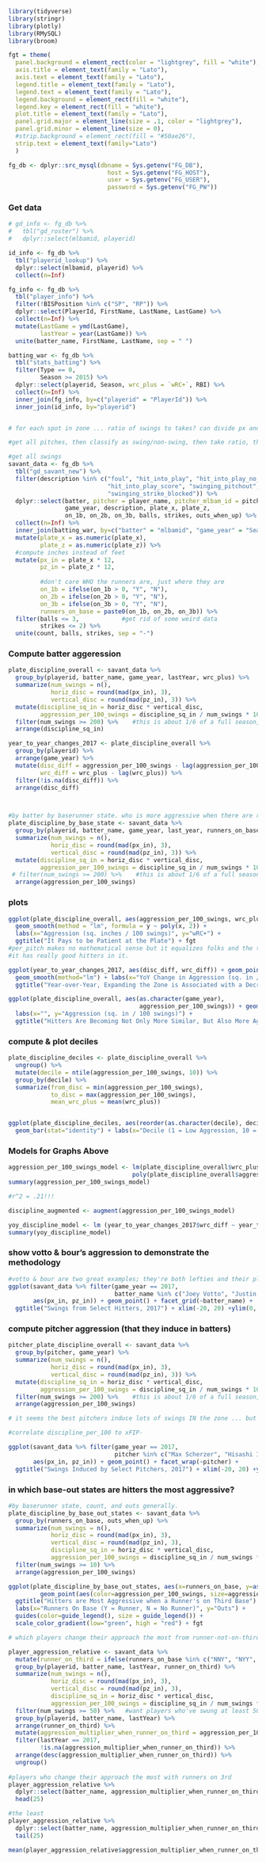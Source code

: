 ```r


library(tidyverse)
library(stringr)
library(plotly)
library(RMySQL)
library(broom)

fgt = theme(
  panel.background = element_rect(color = "lightgrey", fill = "white"),
  axis.title = element_text(family = "Lato"),
  axis.text = element_text(family = "Lato"),
  legend.title = element_text(family = "Lato"),
  legend.text = element_text(family = "Lato"),
  legend.background = element_rect(fill = "white"),
  legend.key = element_rect(fill = "white"),
  plot.title = element_text(family = "Lato"),
  panel.grid.major = element_line(size = .1, color = "lightgrey"),
  panel.grid.minor = element_line(size = 0),
  #strip.background = element_rect(fill = "#50ae26"),
  strip.text = element_text(family="Lato")
  )

fg_db <- dplyr::src_mysql(dbname = Sys.getenv("FG_DB"), 
                            host = Sys.getenv("FG_HOST"), 
                            user = Sys.getenv("FG_USER"),
                            password = Sys.getenv("FG_PW"))
```

### Get data

```r

# gd_info <- fg_db %>%
#   tbl("gd_roster") %>%
#   dplyr::select(mlbamid, playerid)

id_info <- fg_db %>%
  tbl("playerid_lookup") %>%
  dplyr::select(mlbamid, playerid) %>%
  collect(n=Inf)

fg_info <- fg_db %>%
  tbl("player_info") %>%
  filter(!BISPosition %in% c("SP", "RP")) %>%
  dplyr::select(PlayerId, FirstName, LastName, LastGame) %>%
  collect(n=Inf) %>%
  mutate(LastGame = ymd(LastGame),
         lastYear = year(LastGame)) %>%
  unite(batter_name, FirstName, LastName, sep = " ")

batting_war <- fg_db %>%
  tbl("stats_batting") %>%
  filter(Type == 0, 
         Season >= 2015) %>%
  dplyr::select(playerid, Season, wrc_plus = `wRC+`, RBI) %>%
  collect(n=Inf) %>%
  inner_join(fg_info, by=c("playerid" = "PlayerId")) %>%
  inner_join(id_info, by="playerid")


# for each spot in zone ... ratio of swings to takes? can divide px and pz into deciles to compute zones ... 

#get all pitches, then classify as swing/non-swing, then take ratio, then split by baserunner situation

#get all swings
savant_data <- fg_db %>%
  tbl("gd_savant_new") %>%
  filter(description %in% c("foul", "hit_into_play", "hit_into_play_no_out",
                            "hit_into_play_score", "swinging_pitchout", "swinging_strike",
                            "swinging_strike_blocked")) %>%
  dplyr::select(batter, pitcher = player_name, pitcher_mlbam_id = pitcher, game_date, 
                game_year, description, plate_x, plate_z,
                on_1b, on_2b, on_3b, balls, strikes, outs_when_up) %>%
  collect(n=Inf) %>%
  inner_join(batting_war, by=c("batter" = "mlbamid", "game_year" = "Season")) %>%
  mutate(plate_x = as.numeric(plate_x),
         plate_z = as.numeric(plate_z)) %>%
  #compute inches instead of feet
  mutate(px_in = plate_x * 12,
         pz_in = plate_z * 12,
         
         #don't care WHO the runners are, just where they are
         on_1b = ifelse(on_1b > 0, "Y", "N"),
         on_2b = ifelse(on_2b > 0, "Y", "N"),
         on_3b = ifelse(on_3b > 0, "Y", "N"),
         runners_on_base = paste0(on_1b, on_2b, on_3b)) %>%
  filter(balls <= 3,            #get rid of some weird data
         strikes <= 2) %>%
  unite(count, balls, strikes, sep = "-")
```

### Compute batter aggeression

```r

plate_discipline_overall <- savant_data %>%
  group_by(playerid, batter_name, game_year, lastYear, wrc_plus) %>%
  summarize(num_swings = n(),
            horiz_disc = round(mad(px_in), 3),
            vertical_disc = round(mad(pz_in), 3)) %>%
  mutate(discipline_sq_in = horiz_disc * vertical_disc,
         aggression_per_100_swings = discipline_sq_in / num_swings * 100) %>%
  filter(num_swings >= 200) %>%    #this is about 1/6 of a full season, to reduce survivor bias
  arrange(discipline_sq_in)

year_to_year_changes_2017 <- plate_discipline_overall %>%
  group_by(playerid) %>%
  arrange(game_year) %>%
  mutate(disc_diff = aggression_per_100_swings - lag(aggression_per_100_swings),
         wrc_diff = wrc_plus - lag(wrc_plus)) %>%
  filter(!is.na(disc_diff)) %>%
  arrange(disc_diff)



#by batter by baserunner state. who is more aggressive when there are runners on base?
plate_discipline_by_base_state <- savant_data %>%
  group_by(playerid, batter_name, game_year, last_year, runners_on_base) %>%
  summarize(num_swings = n(),
            horiz_disc = round(mad(px_in), 3),
            vertical_disc = round(mad(pz_in), 3)) %>%
  mutate(discipline_sq_in = horiz_disc * vertical_disc,
         aggression_per_100_swings = discipline_sq_in / num_swings * 100) %>%
 # filter(num_swings >= 200) %>%    #this is about 1/6 of a full season, to reduce survivor bias
  arrange(aggression_per_100_swings)


```




### plots

```r
ggplot(plate_discipline_overall, aes(aggression_per_100_swings, wrc_plus)) + geom_point() + 
  geom_smooth(method = "lm", formula = y ~ poly(x, 2)) +
  labs(x="Aggression (sq. inches / 100 swings)", y="wRC+") + 
  ggtitle("It Pays to be Patient at the Plate") + fgt
#per_pitch makes no mathematical sense but it equalizes folks and the top of the list 'looks' right in that
#it has really good hitters in it.

ggplot(year_to_year_changes_2017, aes(disc_diff, wrc_diff)) + geom_point() +
  geom_smooth(method="lm") + labs(x="YoY Change in Aggression (sq. in / 100 swings)", y="YoY Change in wRC+") +
  ggtitle("Year-over-Year, Expanding the Zone is Associated with a Decrease in Offense") + fgt

ggplot(plate_discipline_overall, aes(as.character(game_year),
                                     aggression_per_100_swings)) + geom_boxplot() + coord_flip() + 
  labs(x="", y="Aggression (sq. in / 100 swings)") + 
  ggtitle("Hitters Are Becoming Not Only More Similar, But Also More Aggressive") + fgt

```

### compute & plot deciles

```r

plate_discipline_deciles <- plate_discipline_overall %>%
  ungroup() %>%
  mutate(decile = ntile(aggression_per_100_swings, 10)) %>%
  group_by(decile) %>%
  summarize(from_disc = min(aggression_per_100_swings),
            to_disc = max(aggression_per_100_swings),
            mean_wrc_plus = mean(wrc_plus))


ggplot(plate_discipline_deciles, aes(reorder(as.character(decile), decile), mean_wrc_plus)) +
  geom_bar(stat="identity") + labs(x="Decile (1 = Low Aggression, 10 = High Aggression)", y="Mean wRC+") + fgt
```

### Models for Graphs Above

```r
aggression_per_100_swings_model <- lm(plate_discipline_overall$wrc_plus ~ 
                                   poly(plate_discipline_overall$aggression_per_100_swings, 2))
summary(aggression_per_100_swings_model)

#r^2 = .21!!!

discipline_augmented <- augment(aggression_per_100_swings_model)

yoy_discipline_model <- lm (year_to_year_changes_2017$wrc_diff ~ year_to_year_changes_2017$disc_diff)
summary(yoy_discipline_model)

```

### show votto & bour's aggression to demonstrate the methodology

```r

#votto & bour are two great examples; they're both lefties and their plots contrast well.
ggplot(savant_data %>% filter(game_year == 2017,
                              batter_name %in% c("Joey Votto", "Justin Bour")),
       aes(px_in, pz_in)) + geom_point() + facet_grid(~batter_name) + 
  ggtitle("Swings from Select Hitters, 2017") + xlim(-20, 20) +ylim(0, 60)

```


### compute pitcher aggression (that they induce in batters)

```r
pitcher_plate_discipline_overall <- savant_data %>%
  group_by(pitcher, game_year) %>%
  summarize(num_swings = n(),
            horiz_disc = round(mad(px_in), 3),
            vertical_disc = round(mad(pz_in), 3)) %>%
  mutate(discipline_sq_in = horiz_disc * vertical_disc,
         aggression_per_100_swings = discipline_sq_in / num_swings * 100) %>%
  filter(num_swings >= 200) %>%    #this is about 1/6 of a full season, to reduce survivor bias
  arrange(aggression_per_100_swings)

# it seems the best pitchers induce lots of swings IN the zone ... but somehow remain untouched.

#correlate discipline_per_100 to xFIP-

ggplot(savant_data %>% filter(game_year == 2017,
                              pitcher %in% c("Max Scherzer", "Hisashi Iwakuma")),
       aes(px_in, pz_in)) + geom_point() + facet_wrap(~pitcher) + 
  ggtitle("Swings Induced by Select Pitchers, 2017") + xlim(-20, 20) +ylim(0, 60)
```

### in which base-out states are hitters the most aggressive?

```r

#by baserunner state, count, and outs generally.
plate_discipline_by_base_out_states <- savant_data %>%
  group_by(runners_on_base, outs_when_up) %>%
  summarize(num_swings = n(),
            horiz_disc = round(mad(px_in), 3),
            vertical_disc = round(mad(pz_in), 3),
            discipline_sq_in = horiz_disc * vertical_disc,
            aggression_per_100_swings = discipline_sq_in / num_swings * 100) %>%
  filter(num_swings >= 10) %>%    
  arrange(aggression_per_100_swings)

ggplot(plate_discipline_by_base_out_states, aes(x=runners_on_base, y=as.character(outs_when_up))) +
         geom_point(aes(color=aggression_per_100_swings, size=aggression_per_100_swings)) +
  ggtitle("Hitters are Most Aggressive when a Runner's on Third Base") +
  labs(x="Runners On Base (Y = Runner, N = No Runner)", y="Outs") +
  guides(color=guide_legend(), size = guide_legend()) +
  scale_color_gradient(low="green", high = "red") + fgt

```

```r
# which players change their approach the most from runner-not-on-third to runner-on-third (when there are 0 outs)

player_aggression_relative <- savant_data %>%
  mutate(runner_on_third = ifelse(runners_on_base %in% c("NNY", "NYY", "YNY", "YYY"), "Y", "N")) %>%
  group_by(playerid, batter_name, lastYear, runner_on_third) %>%
  summarize(num_swings = n(),
            horiz_disc = round(mad(px_in), 3),
            vertical_disc = round(mad(pz_in), 3),
            discipline_sq_in = horiz_disc * vertical_disc,
            aggression_per_100_swings = discipline_sq_in / num_swings * 100) %>%
  filter(num_swings >= 50) %>%   #want players who've swung at least 50 times in both situations
  group_by(playerid, batter_name, lastYear) %>%
  arrange(runner_on_third) %>%
  mutate(aggression_multiplier_when_runner_on_third = aggression_per_100_swings / lag(aggression_per_100_swings)) %>%
  filter(lastYear == 2017,
         !is.na(aggression_multiplier_when_runner_on_third)) %>%
  arrange(desc(aggression_multiplier_when_runner_on_third)) %>%
  ungroup()
  
#players who change their approach the most with runners on 3rd
player_aggression_relative %>%
  dplyr::select(batter_name, aggression_multiplier_when_runner_on_third) %>%
  head(25)

#the least
player_aggression_relative %>%
  dplyr::select(batter_name, aggression_multiplier_when_runner_on_third) %>%
  tail(25)

mean(player_aggression_relative$aggression_multiplier_when_runner_on_third)

```

